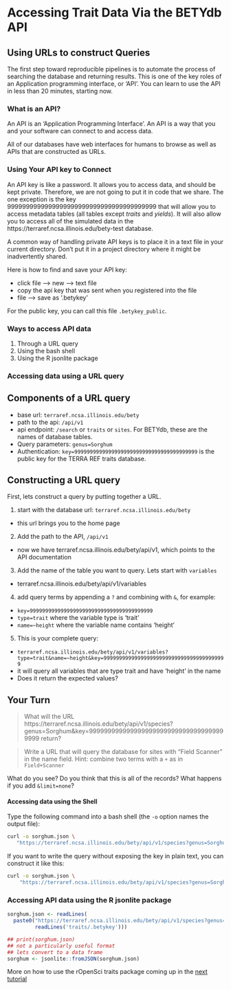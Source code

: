 # Accessing Trait Data Via the BETYdb API

## Using URLs to construct Queries

The first step toward reproducible pipelines is to automate the process of searching the database and returning results. This is one of the key roles of an Application programming interface, or 'API'. You can learn to use the API in less than 20 minutes, starting now. 

### What is an API?

An API is an 'Application Programming Interface'. An API is a way that you and your software can connect to and access data. 

All of our databases have web interfaces for humans to browse as well as APIs that are constructed as URLs. 


### Using Your API key to Connect

An API key is like a password. It allows you to access data, and should be kept private. 
Therefore, we are not going to put it in code that we share. The one exception is the key 9999999999999999999999999999999999999999 that will allow you to access metadata tables (all tables except _traits_ and _yields_). It will also allow you to access all of the simulated data in the https://terraref.ncsa.illinois.edu/bety-test database.

A common way of handling private API keys is to place it in a text file in your current directory. 
Don't put it in a project directory where it might be inadvertently shared.

Here is how to find and save your API key:

* click file --> new --> text file
* copy the api key that was sent when you registered into the file
* file --> save as '.betykey'

For the public key, you can call this file `.betykey_public`. 

### Ways to access API data

1. Through a URL query
2. Using the bash shell
3. Using the R jsonlite package


### Accessing data using a URL query


## Components of a URL query

* base url: `terraref.ncsa.illinois.edu/bety`
* path to the api: `/api/v1`
* api endpoint: `/search` or `traits` or `sites`. For BETYdb, these are the names of database tables. 
* Query parameters: `genus=Sorghum`
* Authentication: `key=9999999999999999999999999999999999999999` is the public key for the TERRA REF traits database. 

## Constructing a URL query

First, lets construct a query by putting together a URL.

1. start with the database url: `terraref.ncsa.illinois.edu/bety`
  * this url brings you to the home page
2. Add the path to the API, `/api/v1`
  * now we have terraref.ncsa.illinois.edu/bety/api/v1, which points to the API documentation
3. Add the name of the table you want to query. Lets start with `variables`
  * terraref.ncsa.illinois.edu/bety/api/v1/variables
4. add query terms by appending a `?` and combining with `&`, for example:
  * `key=9999999999999999999999999999999999999999`
  * `type=trait` where the variable type is 'trait'
  * `name=~height` where the variable name contains 'height'
5. This is your complete query:
  * `terraref.ncsa.illinois.edu/bety/api/v1/variables?type=trait&name=~height&key=9999999999999999999999999999999999999999`
  * it will query all variables that are type trait and have 'height' in the name
  * Does it return the expected values?
  
## Your Turn

> What will the URL https://terraref.ncsa.illinois.edu/bety/api/v1/species?genus=Sorghum&key=9999999999999999999999999999999999999999 return?

> Write a URL that will query the database for sites with "Field Scanner" in the name field. Hint: combine two terms with a `+` as in `Field+Scanner`

What do you see? Do you think that this is all of the records? What happens if you add `&limit=none`? 



#### Accessing data using the Shell

Type the following command into a bash shell (the `-o` option names the output file): 

```sh
curl -o sorghum.json \
   "https://terraref.ncsa.illinois.edu/bety/api/v1/species?genus=Sorghum&key=9999999999999999999999999999999999999999"
```

If you want to write the query without exposing the key in plain text, you can construct it like this:

```sh
curl -o sorghum.json \
    "https://terraref.ncsa.illinois.edu/bety/api/v1/species?genus=Sorghum&key=`cat .betykey_public`"
```

### Accessing API data using the R jsonlite package

```r
sorghum.json <- readLines(
  paste0("https://terraref.ncsa.illinois.edu/bety/api/v1/species?genus=Sorghum&key=", 
         readLines('traits/.betykey')))

## print(sorghum.json) 
## not a particularly useful format
## lets convert to a data frame
sorghum <- jsonlite::fromJSON(sorghum.json)
```

More on how to use the rOpenSci traits package coming up in the [next tutorial](03-access-r-traits.Rmd)
